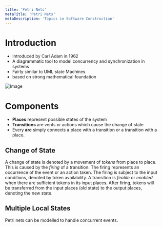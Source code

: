 ```yaml
---
title: 'Petri Nets'
metaTitle: 'Petri Nets'
metaDescription: 'Topics in Software Construction'
---
```


# Introduction

- Introduced by Carl Adam in 1962
- A diagrammatic tool to model concurrency and synchronization in systems
- Fairly similar to UML state Machines
- based on strong mathematical foundation

![Image](https://upload.wikimedia.org/wikipedia/commons/d/d7/Animated_Petri_net_commons.gif)

# Components

- **Places** represent possible states of the system
- **Transitions** are vents or actions which cause the change of state
- Every **arc** simply connects a place with a transition or a transition with a place.

## Change of State

A change of state is denoted by a movement of _tokens_ from place to place. This is caused by the _firing_ of a transition. The firing represents an occurrence of the event or an action taken. The firing is subject to the input conditions, denoted by token availability. A transition is _firable_ or _enabled_ when there are sufficient tokens in its input places. After firing, tokens will be transferred from the input places (old state) to the output places, denoting the new state.

## Multiple Local States

Petri nets can be modelled to handle concurrent events.
